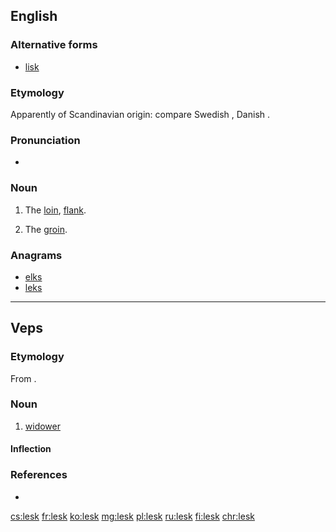 ==English==

===Alternative forms===
* [[lisk]]

===Etymology===
Apparently of Scandinavian origin: compare Swedish {{term|ljumske|lang=sv}}, Danish {{term|lyske|lang=da}}.

===Pronunciation===
* {{IPA|/lɛsk/|lang=en}}

===Noun===
{{en-noun}}

# {{context|dialectal|lang=en}} The [[loin]], [[flank]].
# {{context|dialectal|lang=en}} The [[groin]].

===Anagrams===
* [[elks#English|elks]]
* [[leks#English|leks]]

----

==Veps==

===Etymology===
From {{etyl|fiu-fin-pro|vep}} {{m|fiu-fin-pro|*leski}}.

===Noun===
{{vep-noun|lesken|lesked|leskid}}

# [[widower]]

====Inflection====
{{rfinfl|vep|noun}}

===References===
* {{R:vep:UVVV|вдовец}}

{{catlangcode|vep|People}}

[[cs:lesk]]
[[fr:lesk]]
[[ko:lesk]]
[[mg:lesk]]
[[pl:lesk]]
[[ru:lesk]]
[[fi:lesk]]
[[chr:lesk]]